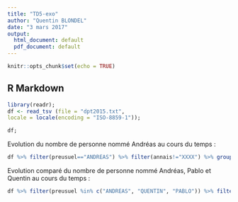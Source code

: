 ```yaml
---
title: "TD5-exo"
author: "Quentin BLONDEL"
date: "3 mars 2017"
output:
  html_document: default
  pdf_document: default
---
```


```r
knitr::opts_chunk$set(echo = TRUE)
```

## R Markdown

```r
library(readr);
df <- read_tsv (file = "dpt2015.txt",
locale = locale(encoding = "ISO-8859-1"));
```

```r
df;
```

Evolution du nombre de personne nommé Andréas au cours du temps :
```r
df %>% filter(preusuel=="ANDREAS") %>% filter(annais!="XXXX") %>% group_by(preusuel,annais) %>% summarize(N=sum(nombre)) %>% ggplot(aes(x=annais, y=N)) + geom_point() + theme_bw();
```

Evolution comparé du nombre de personne nommé Andréas, Pablo et Quentin au cours du temps :
```r
df %>% filter(preusuel %in% c("ANDREAS", "QUENTIN", "PABLO")) %>% filter(annais!="XXXX") %>% mutate(annais=as.integer(annais)) %>% group_by(preusuel,annais) %>% summarize(N=sum(nombre)) %>% ggplot(aes(x=annais, y=N, group=as.factor(preusuel), color=as.factor(preusuel))) + scale_x_continuous(breaks = seq(1900, 2020, 10)) + geom_point() + geom_line() + theme_bw();
```

